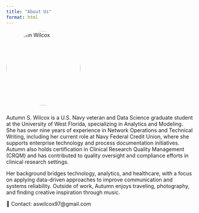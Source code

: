 ```yaml
---
title: "About Us"
format: html
---
```


<img src="images/autumn.jpeg" alt="Autumn Wilcox" style="width:200px; border-radius:50%; margin-bottom:10px;">

Autumn S. Wilcox is a U.S. Navy veteran and Data Science graduate student at the University of West Florida, specializing in Analytics and Modeling. She has over nine years of experience in Network Operations and Technical Writing, including her current role at Navy Federal Credit Union, where she supports enterprise technology and process documentation initiatives. Autumn also holds certification in Clinical Research Quality Management (CRQM) and has contributed to quality oversight and compliance efforts in clinical research settings.

Her background bridges technology, analytics, and healthcare, with a focus on applying data-driven approaches to improve communication and systems reliability. Outside of work, Autumn enjoys traveling, photography, and finding creative inspiration through music.

📧 Contact: aswilcox97@gmail.com